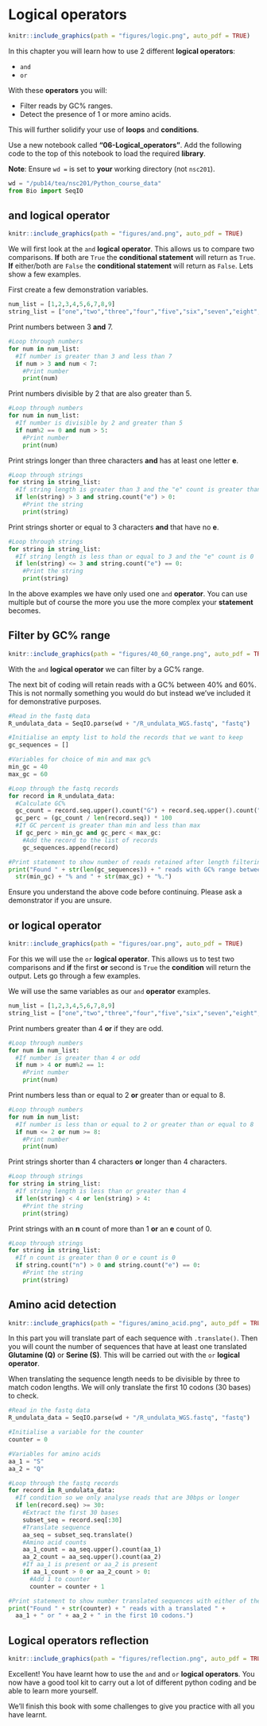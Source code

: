 # Logical operators {#logical_operators}
```r
knitr::include_graphics(path = "figures/logic.png", auto_pdf = TRUE)
```

In this chapter you will learn how to use 2 different __logical operators__:

- `and`
- `or`

With these __operators__ you will:

- Filter reads by GC% ranges.
- Detect the presence of 1 or more amino acids.

This will further solidify your use of __loops__ and __conditions__. 

Use a new notebook called __"06-Logical_operators"__. Add the following code to the top of this notebook to load the required __library__.

__Note__: Ensure `wd =` is set to __your__ working directory (not `nsc201`).

```python
wd = "/pub14/tea/nsc201/Python_course_data"
from Bio import SeqIO
```

## and logical operator
```r
knitr::include_graphics(path = "figures/and.png", auto_pdf = TRUE)
```

We will first look at the `and` __logical operator__. 
This allows us to compare two comparisons. 
__If__ both are `True` the __conditional statement__ will return as `True`.
__If__ either/both are `False` the __conditional statement__ will return as `False`.
Lets show a few examples.

First create a few demonstration variables.

```python
num_list = [1,2,3,4,5,6,7,8,9]
string_list = ["one","two","three","four","five","six","seven","eight","nine"]
```

Print numbers between 3 __and__ 7.

```python
#Loop through numbers
for num in num_list:
  #If number is greater than 3 and less than 7
  if num > 3 and num < 7:
    #Print number
    print(num)
```

Print numbers divisible by 2 that are also greater than 5.

```python
#Loop through numbers
for num in num_list:
  #If number is divisible by 2 and greater than 5
  if num%2 == 0 and num > 5:
    #Print number
    print(num)
```

Print strings longer than three characters __and__ has at least one letter __e__.

```python
#Loop through strings
for string in string_list:
  #If string length is greater than 3 and the "e" count is greater than 0
  if len(string) > 3 and string.count("e") > 0:
    #Print the string
    print(string)
```

Print strings shorter or equal to 3 characters __and__ that have no __e__.

```python
#Loop through strings
for string in string_list:
  #If string length is less than or equal to 3 and the "e" count is 0
  if len(string) <= 3 and string.count("e") == 0:
    #Print the string
    print(string)
```

In the above examples we have only used one `and` __operator__. You can use multiple but of course the more you use the more complex your __statement__ becomes.

## Filter by GC% range
```r
knitr::include_graphics(path = "figures/40_60_range.png", auto_pdf = TRUE)
```

With the `and` __logical operator__ we can filter by a GC% range.

The next bit of coding will retain reads with a GC% between 40% and 60%. This is not normally something you would do but instead we've included it for demonstrative purposes.

```python
#Read in the fastq data
R_undulata_data = SeqIO.parse(wd + "/R_undulata_WGS.fastq", "fastq")

#Initialise an empty list to hold the records that we want to keep
gc_sequences = []

#Variables for choice of min and max gc%
min_gc = 40
max_gc = 60

#Loop through the fastq records
for record in R_undulata_data:
  #Calculate GC%
  gc_count = record.seq.upper().count("G") + record.seq.upper().count("C")
  gc_perc = (gc_count / len(record.seq)) * 100
  #If GC percent is greater than min and less than max
  if gc_perc > min_gc and gc_perc < max_gc:
    #Add the record to the list of records
    gc_sequences.append(record)

#Print statement to show number of reads retained after length filtering
print("Found " + str(len(gc_sequences)) + " reads with GC% range between " + 
  str(min_gc) + "% and " + str(max_gc) + "%.")
```

Ensure you understand the above code before continuing.
Please ask a demonstrator if you are unsure.

## or logical operator
```r
knitr::include_graphics(path = "figures/oar.png", auto_pdf = TRUE)
```

For this we will use the `or` __logical operator__. This allows us to test two comparisons and __if__ the first __or__ second is `True` the __condition__ will return the output. Lets go through a few examples.

We will use the same variables as our `and` __operator__ examples.

```python
num_list = [1,2,3,4,5,6,7,8,9]
string_list = ["one","two","three","four","five","six","seven","eight","nine"]
```

Print numbers greater than 4 __or__ if they are odd.

```python
#Loop through numbers
for num in num_list:
  #If number is greater than 4 or odd
  if num > 4 or num%2 == 1:
    #Print number
    print(num)
```

Print numbers less than or equal to 2 __or__ greater than or equal to 8.

```python
#Loop through numbers
for num in num_list:
  #If number is less than or equal to 2 or greater than or equal to 8
  if num <= 2 or num >= 8:
    #Print number
    print(num)
```

Print strings shorter than 4 characters __or__ longer than 4 characters.

```python
#Loop through strings
for string in string_list:
  #If string length is less than or greater than 4
  if len(string) < 4 or len(string) > 4:
    #Print the string
    print(string)
```

Print strings with an __n__ count of more than 1 __or__ an __e__ count of 0.

```python
#Loop through strings
for string in string_list:
  #If n count is greater than 0 or e count is 0
  if string.count("n") > 0 and string.count("e") == 0:
    #Print the string
    print(string)
```


## Amino acid detection
```r
knitr::include_graphics(path = "figures/amino_acid.png", auto_pdf = TRUE)
```

In this part you will translate part of each sequence with `.translate()`.
Then you will count the number of sequences that have at least one translated __Glutamine (Q)__ or __Serine (S)__.
This will be carried out with the  `or` __logical operator__.

When translating the sequence length needs to be divisible by three to match codon lengths. We will only translate the first 10 codons (30 bases) to check.

```python
#Read in the fastq data
R_undulata_data = SeqIO.parse(wd + "/R_undulata_WGS.fastq", "fastq")

#Initialise a variable for the counter
counter = 0

#Variables for amino acids
aa_1 = "S"
aa_2 = "Q"

#Loop through the fastq records
for record in R_undulata_data:
  #If condition so we only analyse reads that are 30bps or longer
  if len(record.seq) >= 30:
    #Extract the first 30 bases
    subset_seq = record.seq[:30]
    #Translate sequence
    aa_seq = subset_seq.translate()
    #Amino acid counts
    aa_1_count = aa_seq.upper().count(aa_1)
    aa_2_count = aa_seq.upper().count(aa_2)
    #If aa_1 is present or aa_2 is present
    if aa_1_count > 0 or aa_2_count > 0:
      #Add 1 to counter
      counter = counter + 1

#Print statement to show number translated sequences with either of the amino acids
print("Found " + str(counter) + " reads with a translated " + 
  aa_1 + " or " + aa_2 + " in the first 10 codons.")
```

## Logical operators reflection
```r
knitr::include_graphics(path = "figures/reflection.png", auto_pdf = TRUE)
``` 

Excellent! You have learnt how to use the `and` and `or` __logical operators__.
You now have a good tool kit to carry out a lot of different python coding and be able to learn more yourself.

We'll finish this book with some challenges to give you practice with all you have learnt.

